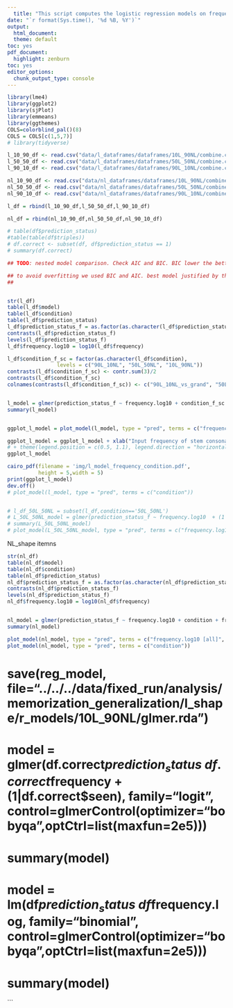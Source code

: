 ```yaml
---
  title: "This script computes the logistic regression models on frequency effects"
date: "`r format(Sys.time(), '%d %B, %Y')`"
output:
  html_document:
  theme: default
toc: yes
pdf_document:
  highlight: zenburn
toc: yes
editor_options: 
  chunk_output_type: console
---
```


```r
library(lme4)
library(ggplot2)
library(sjPlot)
library(emmeans)
library(ggthemes)
COLS=colorblind_pal()(8)
COLS = COLS[c(1,5,7)]
# library(tidyverse)

l_10_90_df <- read.csv("data/l_dataframes/dataframes/10L_90NL/combine.csv")
l_50_50_df <- read.csv("data/l_dataframes/dataframes/50L_50NL/combine.csv")
l_90_10_df <- read.csv("data/l_dataframes/dataframes/90L_10NL/combine.csv")

nl_10_90_df <- read.csv("data/nl_dataframes/dataframes/10L_90NL/combine.csv")
nl_50_50_df <- read.csv("data/nl_dataframes/dataframes/50L_50NL/combine.csv")
nl_90_10_df <- read.csv("data/nl_dataframes/dataframes/90L_10NL/combine.csv")

l_df = rbind(l_10_90_df,l_50_50_df,l_90_10_df)

nl_df = rbind(nl_10_90_df,nl_50_50_df,nl_90_10_df)

# table(df$prediction_status)
#table(table(df$triples))
# df.correct <- subset(df, df$prediction_status == 1)
# summary(df.correct)

## TODO: nested model comparison. Check AIC and BIC. BIC lower the better. more than 2 is significant. M1 = BIC of (1|run) and 1|model against 1|run, 1|model.

## to avoid overfitting we used BIC and AIC. best model justified by the data.
##


str(l_df)
table(l_df$model)
table(l_df$condition)
table(l_df$prediction_status)
l_df$prediction_status_f = as.factor(as.character(l_df$prediction_status))
contrasts(l_df$prediction_status_f)
levels(l_df$prediction_status_f)
l_df$frequency.log10 = log10(l_df$frequency)

l_df$condition_f_sc = factor(as.character(l_df$condition),
                levels = c("90L_10NL", "50L_50NL", "10L_90NL"))
contrasts(l_df$condition_f_sc) <- contr.sum(3)/2
contrasts(l_df$condition_f_sc)
colnames(contrasts(l_df$condition_f_sc)) <- c("90L_10NL_vs_grand", "50L_50NL_vs_grand")


l_model = glmer(prediction_status_f ~ frequency.log10 + condition_f_sc + frequency.log10:condition_f_sc + (1|triples) + (1|model), data=l_df, family="binomial")
summary(l_model)


ggplot_l_model = plot_model(l_model, type = "pred", terms = c("frequency.log10 [all]", "condition"), title = "")

ggplot_l_model = ggplot_l_model + xlab("Input frequency of stem consonants (log10)") + ylab("Predicted accuracy (in %)") + scale_color_discrete(labels = c("10%L-90%NL", "50%L-50%NL","90%L-10%NL"))+ theme(legend.position="bottom")
# + theme(legend.position = c(0.5, 1.1), legend.direction = "horizontal")
ggplot_l_model

cairo_pdf(filename = 'img/l_model_frequency_condition.pdf',
          height = 5,width = 5)
print(ggplot_l_model)
dev.off()
# plot_model(l_model, type = "pred", terms = c("condition"))


# l_df_50L_50NL = subset(l_df,condition=='50L_50NL')
# L_50L_50NL_model = glmer(prediction_status_f ~ frequency.log10  + (1|triples) + (1|model), data=l_df_50L_50NL, family="binomial")
# summary(L_50L_50NL_model)
# plot_model(L_50L_50NL_model, type = "pred", terms = c("frequency.log10 [all]"))
```


NL_shape itemns

```r
str(nl_df)
table(nl_df$model)
table(nl_df$condition)
table(nl_df$prediction_status)
nl_df$prediction_status_f = as.factor(as.character(nl_df$prediction_status))
contrasts(nl_df$prediction_status_f)
levels(nl_df$prediction_status_f)
nl_df$frequency.log10 = log10(nl_df$frequency)


nl_model = glmer(prediction_status_f ~ frequency.log10 + condition + frequency.log10:condition + (1|triples) + (1|model), data=nl_df, family="binomial")
summary(nl_model)

plot_model(nl_model, type = "pred", terms = c("frequency.log10 [all]", "condition"))
plot_model(nl_model, type = "pred", terms = c("condition"))

```


# save(reg_model, file="../../../data/fixed_run/analysis/memorization_generalization/l_shape/r_models/10L_90NL/glmer.rda")

# model = glmer(df.correct$prediction_status ~ df.correct$frequency + (1|df.correct$seen), family="logit", control=glmerControl(optimizer="bobyqa",optCtrl=list(maxfun=2e5)))
# summary(model)


# model = lm(df$prediction_status ~ df$frequency.log, family="binomial", control=glmerControl(optimizer="bobyqa",optCtrl=list(maxfun=2e5)))
# summary(model)

```
